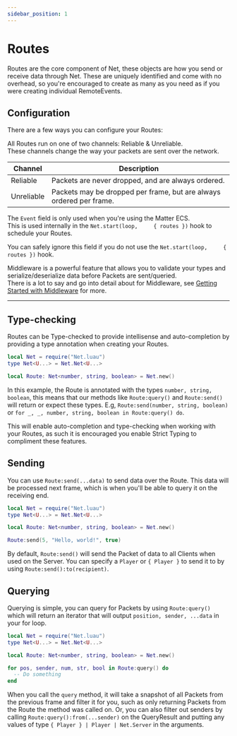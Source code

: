 ```yaml
---
sidebar_position: 1
---
```



# Routes

Routes are the core component of Net, these objects are how you send or receive data through Net.
These are uniquely identified and come with no overhead, so you're encouraged to create as many as you need as if you were creating individual RemoteEvents.

## Configuration

There are a few ways you can configure your Routes:
<Tabs>
  <TabItem value="channel" label="Channel" default>
  <p>
  All Routes run on one of two channels: Reliable & Unreliable.<br />
  These channels change the way your packets are sent over the network.
  </p>

  | Channel | Description |
  | ------- | ----------- |
  | Reliable | Packets are never dropped, and are always ordered. |
  | Unreliable | Packets may be dropped per frame, but are always ordered per frame. |
  </TabItem>
  <TabItem value="event" label="Event">
    <p>
    The <code lang="lua">Event</code> field is only used when you're using the Matter ECS.<br />
    This is used internally in the <code lang="lua">Net.start(loop, 	&#123; routes &#125;)</code> hook to schedule your Routes.
    </p>
    <p>
    You can safely ignore this field if you do not use the <code lang="lua">Net.start(loop, 	&#123; routes &#125;)</code> hook.
    </p>
  </TabItem>
  <TabItem value="middleware" label="Middleware">
    <p>
    Middleware is a powerful feature that allows you to validate your types and serialize/deserialize data before Packets are sent/queried.<br />
    There is a lot to say and go into detail about for Middleware, see <a href="/docs/getting-started/middleware">Getting Started with Middleware</a> for more.
    </p>
  </TabItem>
</Tabs>

---

## Type-checking

Routes can be Type-checked to provide intellisense and auto-completion by providing a type annotation when creating your Routes.

```lua
local Net = require("Net.luau")
type Net<U...> = Net.Net<U...>

local Route: Net<number, string, boolean> = Net.new()
```

In this example, the Route is annotated with the types `number, string, boolean`, this means that our methods like `Route:query()` and `Route:send()` will return or expect
these types. E.g, `Route:send(number, string, boolean)` or `for _, _, number, string, boolean in Route:query() do`.

This will enable auto-completion and type-checking when working with your Routes, as such it is encouraged you enable Strict Typing to compliment these features.

## Sending

You can use `Route:send(...data)` to send data over the Route. This data will be processed next frame, which is when you'll be able to query it on the receiving end.

```lua
local Net = require("Net.luau")
type Net<U...> = Net.Net<U...>

local Route: Net<number, string, boolean> = Net.new()

Route:send(5, "Hello, world!", true)
```

By default, `Route:send()` will send the Packet of data to all Clients when used on the Server. You can specify a `Player` or `{ Player }` to send it to by using `Route:send():to(recipient)`.

## Querying

Querying is simple, you can query for Packets by using `Route:query()` which will return an iterator that will output `position, sender, ...data` in your for loop.

```lua
local Net = require("Net.luau")
type Net<U...> = Net.Net<U...>

local Route: Net<number, string, boolean> = Net.new()

for pos, sender, num, str, bool in Route:query() do
  -- Do something
end
```

When you call the `query` method, it will take a snapshot of all Packets from the previous frame and filter it for you, such as only returning Packets from the Route the method was called on.
Or, you can also filter out senders by calling `Route:query():from(...sender)` on the QueryResult and putting any values of type `{ Player } | Player | Net.Server` in the arguments.